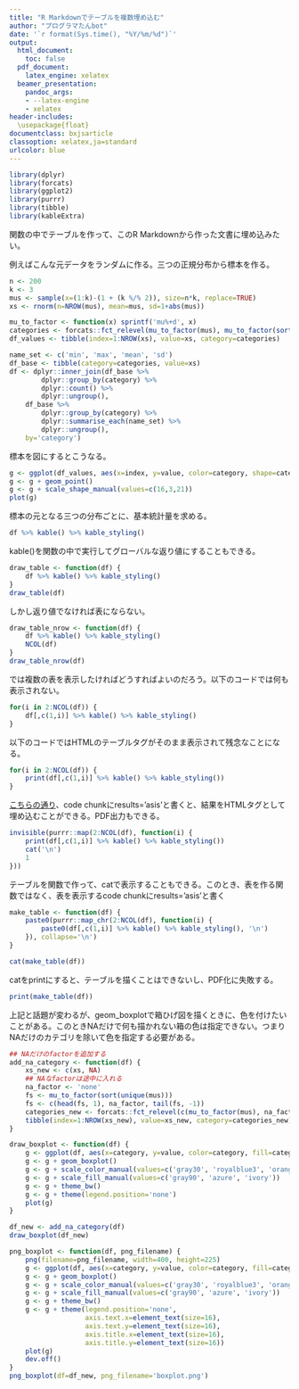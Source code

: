 ---
title: "R Markdownでテーブルを複数埋め込む"
author: "プログラマたんbot"
date: '`r format(Sys.time(), "%Y/%m/%d")`'
output:
  html_document:
    toc: false
  pdf_document:
    latex_engine: xelatex
  beamer_presentation:
    pandoc_args:
    - --latex-engine
    - xelatex
header-includes:
  \usepackage{float}
documentclass: bxjsarticle
classoption: xelatex,ja=standard
urlcolor: blue
---

```{r load, include=FALSE}
library(dplyr)
library(forcats)
library(ggplot2)
library(purrr)
library(tibble)
library(kableExtra)
```

関数の中でテーブルを作って、このR Markdownから作った文書に埋め込みたい。

例えばこんな元データをランダムに作る。三つの正規分布から標本を作る。

```{r prepare, echo=TRUE}
n <- 200
k <- 3
mus <- sample(x=(1:k)-(1 + (k %/% 2)), size=n*k, replace=TRUE)
xs <- rnorm(n=NROW(mus), mean=mus, sd=1+abs(mus))

mu_to_factor <- function(x) sprintf('mu%+d', x)
categories <- forcats::fct_relevel(mu_to_factor(mus), mu_to_factor(sort(unique(mus))))
df_values <- tibble(index=1:NROW(xs), value=xs, category=categories)

name_set <- c('min', 'max', 'mean', 'sd')
df_base <- tibble(category=categories, value=xs)
df <- dplyr::inner_join(df_base %>%
        dplyr::group_by(category) %>%
        dplyr::count() %>%
        dplyr::ungroup(),
    df_base %>%
        dplyr::group_by(category) %>%
        dplyr::summarise_each(name_set) %>%
        dplyr::ungroup(),
    by='category')
```

標本を図にするとこうなる。

```{r draw df, echo=FALSE}
g <- ggplot(df_values, aes(x=index, y=value, color=category, shape=category))
g <- g + geom_point()
g <- g + scale_shape_manual(values=c(16,3,21))
plot(g)
```

標本の元となる三つの分布ごとに、基本統計量を求める。

```{r print df, echo=TRUE}
df %>% kable() %>% kable_styling()
```

kable()を関数の中で実行してグローバルな返り値にすることもできる。

```{r draw_table, echo=TRUE}
draw_table <- function(df) {
    df %>% kable() %>% kable_styling()
}
draw_table(df)
```

しかし返り値でなければ表にならない。

```{r draw_table_nrow, echo=TRUE}
draw_table_nrow <- function(df) {
    df %>% kable() %>% kable_styling()
    NCOL(df)
}
draw_table_nrow(df)
```

では複数の表を表示したければどうすればよいのだろう。以下のコードでは何も表示されない。

```{r drawing_tables_fails, echo=TRUE}
for(i in 2:NCOL(df)) {
    df[,c(1,i)] %>% kable() %>% kable_styling()
}
```

以下のコードではHTMLのテーブルタグがそのまま表示されて残念なことになる。

```{r drawing_tables_asis, eval=FALSE, echo=TRUE}
for(i in 2:NCOL(df)) {
    print(df[,c(1,i)] %>% kable() %>% kable_styling())
}
```

[こちらの通り](https://stackoverflow.com/questions/39650166/r-why-kable-doesnt-print-inside-a-for-loop)、code chunkにresults='asis'と書くと、結果をHTMLタグとして埋め込むことができる。PDF出力もできる。

```{r drawing_tables_global, echo=TRUE, results='asis'}
invisible(purrr::map(2:NCOL(df), function(i) {
    print(df[,c(1,i)] %>% kable() %>% kable_styling())
    cat('\n')
    1
}))
```

テーブルを関数で作って、catで表示することもできる。このとき、表を作る関数ではなく、表を表示するcode chunkにresults='asis'と書く

```{r make_table, eval=TRUE, echo=TRUE}
make_table <- function(df) {
    paste0(purrr::map_chr(2:NCOL(df), function(i) {
        paste0(df[,c(1,i)] %>% kable() %>% kable_styling(), '\n')
    }), collapse='\n')
}
```

```{r cat and_make_table, eval=TRUE, echo=TRUE, results='asis'}
cat(make_table(df))
```

catをprintにすると、テーブルを描くことはできないし、PDF化に失敗する。

```{r print and_make_table, eval=FALSE, echo=TRUE, results='asis'}
print(make_table(df))
```

上記と話題が変わるが、geom_boxplotで箱ひげ図を描くときに、色を付けたいことがある。このときNAだけで何も描かれない箱の色は指定できない。つまりNAだけのカテゴリを除いて色を指定する必要がある。

```{r draw_boxplot, echo=TRUE, results='hide', message=FALSE, warning=FALSE}
## NAだけのfactorを追加する
add_na_category <- function(df) {
    xs_new <- c(xs, NA)
    ## NAなfactorは途中に入れる
    na_factor <- 'none'
    fs <- mu_to_factor(sort(unique(mus)))
    fs <- c(head(fs, 1), na_factor, tail(fs, -1))
    categories_new <- forcats::fct_relevel(c(mu_to_factor(mus), na_factor), fs)
    tibble(index=1:NROW(xs_new), value=xs_new, category=categories_new)
}

draw_boxplot <- function(df) {
    g <- ggplot(df, aes(x=category, y=value, color=category, fill=category))
    g <- g + geom_boxplot()
    g <- g + scale_color_manual(values=c('gray30', 'royalblue3', 'orange3'))
    g <- g + scale_fill_manual(values=c('gray90', 'azure', 'ivory'))
    g <- g + theme_bw()
    g <- g + theme(legend.position='none')
    plot(g)
}

df_new <- add_na_category(df)
draw_boxplot(df_new)
```

```{r png_boxplot, include=FALSE, results='hide', message=FALSE, warning=FALSE}
png_boxplot <- function(df, png_filename) {
    png(filename=png_filename, width=400, height=225)
    g <- ggplot(df, aes(x=category, y=value, color=category, fill=category))
    g <- g + geom_boxplot()
    g <- g + scale_color_manual(values=c('gray30', 'royalblue3', 'orange3'))
    g <- g + scale_fill_manual(values=c('gray90', 'azure', 'ivory'))
    g <- g + theme_bw()
    g <- g + theme(legend.position='none',
                   axis.text.x=element_text(size=16),
                   axis.text.y=element_text(size=16),
                   axis.title.x=element_text(size=16),
                   axis.title.y=element_text(size=16))
    plot(g)
    dev.off()
}
png_boxplot(df=df_new, png_filename='boxplot.png')
```
